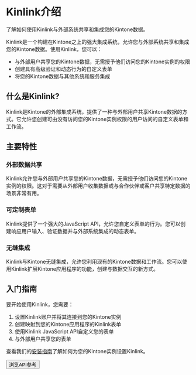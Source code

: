 
# Kinlink介绍

<div className="mt-2 text-lg text-muted-foreground">
  了解如何使用Kinlink与外部系统共享和集成您的Kintone数据。
</div>

<div className="docs-content">

Kinlink是一个构建在Kintone之上的强大集成系统，允许您与外部系统共享和集成您的Kintone数据。使用Kinlink，您可以：

- 与外部用户共享您的Kintone数据，无需授予他们访问您的Kintone实例的权限
- 创建具有高级验证和动态行为的自定义表单
- 将您的Kintone数据与其他系统和服务集成

## 什么是Kinlink?

Kinlink是Kintone的外部集成系统，提供了一种与外部用户共享Kintone数据的方式。它允许您创建可由没有访问您的Kintone实例权限的用户访问的自定义表单和工作流。

## 主要特性

### 外部数据共享
Kinlink允许您与外部用户共享您的Kintone数据，无需授予他们访问您的Kintone实例的权限。这对于需要从外部用户收集数据或与合作伙伴或客户共享特定数据的场景非常有用。

### 可定制表单
Kinlink提供了一个强大的JavaScript API，允许您自定义表单的行为。您可以创建响应用户输入、验证数据并与外部系统集成的动态表单。

### 无缝集成
Kinlink与Kintone无缝集成，允许您利用现有的Kintone数据和工作流。您可以使用Kinlink扩展Kintone应用程序的功能，创建与数据交互的新方式。

## 入门指南

要开始使用Kinlink，您需要：

1. 设置Kinlink账户并将其连接到您的Kintone实例
2. 创建映射到您的Kintone应用程序的Kinlink表单
3. 使用Kinlink JavaScript API自定义您的表单
4. 与外部用户共享您的表单

查看我们的[安装指南](/docs/installation)了解如何为您的Kintone实例设置Kinlink。

<div className="mt-6">
  <Link href="/docs/api-reference">
    <Button>
      浏览API参考
      <ArrowRight className="ml-2 h-4 w-4" />
    </Button>
  </Link>
</div>

</div> 